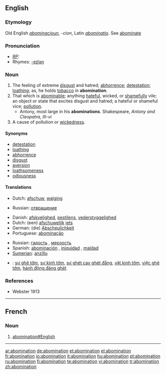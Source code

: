 ==English==

===Etymology===
Old English ''[[abominacioun]]'', ''-cion'', Latin ''[[abominatio]]''. See [[abominate]]

===Pronunciation===
* ''[[RP]]:'' {{IPA|/əbɒmɪˈneɪʃn/}}
*Rhymes: [[Rhymes:English:-eɪʃǝn|-eɪʃǝn]]

===Noun===
{{en-noun}}

# The feeling of extreme [[disgust]] and hatred; [[abhorrence]]; [[detestation]]; [[loathing]]; as, he holds [[tobacco]] in '''abomination'''.
# That which is [[abominable]]; anything [[hateful]], wicked, or [[shameful]]ly vile; an object or state that excites disgust and hatred; a hateful or shameful vice; [[pollution]].
#* Antony, most large in his '''abominations'''. Shakespeare, ''Antony and Cleopatra, III-vi''
# A cause of pollution or [[wickedness]].

====Synonyms====
* [[detestation]]
* [[loathing]]
* [[abhorrence]]
* [[disgust]]
* [[aversion]]
* [[loathsomeness]]
* [[odiousness]]

====Translations====
{{trans-top|the feeling of extreme disgust}}
*Dutch: [[afschuw]], [[walging]]
{{trans-mid}}
*Russian: [[отвращение]] {{n}}
{{trans-bottom}}

{{trans-top|something abominable}}
*Danish: [[afskyelighed]], [[pestilens]], [[vederstyggelighed]]
*Dutch: (een) [[afschuwelijk]] [[iets]]
*German: (die) [[Abscheulichkeit]]
*Portuguese: [[abominação]] {{f}}
{{trans-mid}}
*Russian: [[гадость]] {{f}}, [[мерзость]] {{f}}
*Spanish: [[abominación]] {{f}}, [[iniquidad]] {{f}}, [[maldad]] {{f}}
*[[Sumerian]]: [[anzillu]]
{{trans-bottom}}

{{checktrans-top|Translations to be checked}}
*{{ttbc|Vietnamese}}: [[sự ghê tởm]], [[sự kinh tởm]], [[sự ghét cay ghét đắng]], [[vật kinh tởm]], [[việc ghê tởm]], [[hành động đáng ghét]]
{{checktrans-mid}}
{{checktrans-bottom}}

===References===
*Webster 1913

----

==French==

===Noun===

{{fr-noun|f}}

# [[abomination#English]]

----

[[ar:abomination]]
[[de:abomination]]
[[et:abomination]]
[[el:abomination]]
[[fr:abomination]]
[[io:abomination]]
[[it:abomination]]
[[hu:abomination]]
[[pt:abomination]]
[[ru:abomination]]
[[fi:abomination]]
[[te:abomination]]
[[vi:abomination]]
[[tr:abomination]]
[[zh:abomination]]
